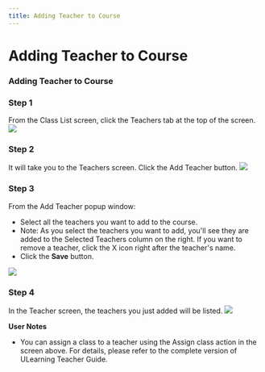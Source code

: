 ```yaml
--- 
title: Adding Teacher to Course
--- 
```



# Adding Teacher to Course

### Adding Teacher to Course

### Step 1 
From the Class List screen, click the Teachers tab at the top of the screen.
![](/img/ulearning/teacher/class09.png)

### Step 2 
It will take you to the Teachers screen. Click the Add Teacher button.
![](/img/ulearning/teacher/class10.png)

### Step 3
From the Add Teacher popup window:
- Select all the teachers you want to add to the course.
- Note: As you select the teachers you want to add, you'll see they are added to the Selected Teachers column on the right. If you want to remove a teacher, click the X icon right after the teacher's name.
- Click the **Save** button.

![](/img/ulearning/teacher/class11.png)

### Step 4
In the Teacher screen, the teachers you just added will be listed.
![](/img/ulearning/teacher/class12.png)

**User Notes**
- You can assign a class to a teacher using the Assign class action in the screen above. For details, please refer to the complete version of ULearning Teacher Guide.
